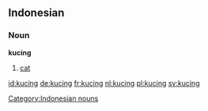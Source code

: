 ==Indonesian==
===Noun===
'''kucing'''
# [[cat]]

[[Category:Indonesian nouns]]

[[id:kucing]]
[[de:kucing]]
[[fr:kucing]]
[[nl:kucing]]
[[pl:kucing]]
[[sv:kucing]]